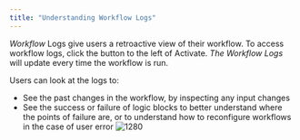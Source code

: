 ```yaml
---
title: "Understanding Workflow Logs"
---
```


_Workflow_ Logs give users a retroactive view of their workflow. To access workflow logs, click the button to the left of Activate. _The Workflow Logs_ will update every time the workflow is run.

Users can look at the logs to:

* See the past changes in the workflow, by inspecting any input changes
* See the success or failure of logic blocks to better understand where the points of failure are, or to understand how to reconfigure workflows in the case of user error
![1280](/images/b6052b1-u3.gif "u3.gif")
